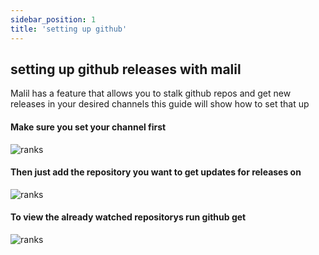 ```yaml
---
sidebar_position: 1
title: 'setting up github'
---
```


## setting up github releases with malil

Malil has a feature that allows you to stalk github repos and get new releases in your desired channels this guide will show how to set that up

#### Make sure you set your channel first

![ranks](../../static/img/guides/github/github-set.png)

#### Then just add the repository you want to get updates for releases on

![ranks](../../static/img/guides/github/github-add.png)

#### To view the already watched repositorys run github get

![ranks](../../static/img/guides/github/github-end.png)